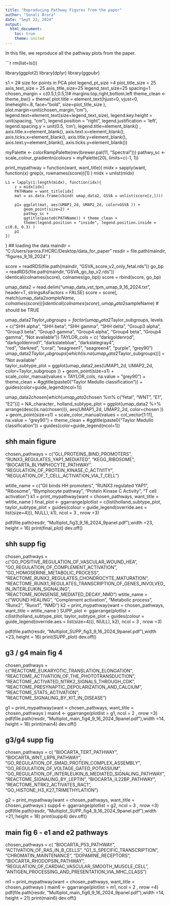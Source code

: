 ```yaml
---
title: "Reproducing Pathway Figures from the paper"
author: "Sonali Arora"
date: "Sept 23, 2024"
output:
  html_document:
    toc: true
    theme: united
---
```

In this file, we reproduce all the pathway plots from the paper. 

```r

rm(list=ls())

library(ggplot2)
library(dplyr)
library(ggpubr)


s1 = 2# size for points in PCA plot
legend_pt_size =4
plot_title_size = 25
axis_text_size = 25
axis_title_size=25
legend_text_size=25
spacing=1
chosen_margin = c(0.5,1,0.5,1)# margins:top,right,bottom,left
theme_clean <- theme_bw() +
    theme(
        plot.title = element_text(hjust=0, vjust=0, 
                                  lineheight=.8, face="bold", size=plot_title_size ),
        plot.margin=unit(chosen_margin,"cm"), 
        legend.text=element_text(size=legend_text_size),
        legend.key.height = unit(spacing, "cm"),
        legend.position = "right",
        legend.justification = 'left',
        legend.spacing.y = unit(0.5, 'cm'),
        legend.title=element_blank() , 
        axis.title.x=element_blank(),
        axis.text.x=element_blank(),
        axis.ticks.x=element_blank(), 
        axis.title.y=element_blank(),
        axis.text.y=element_blank(),
        axis.ticks.y=element_blank())

myPalette <- colorRampPalette(rev(brewer.pal(11, "Spectral")))
pathwy_sc <- scale_colour_gradientn(colours = myPalette(20), limits=c(-1, 1))

print_mypathway = function(want, want_title){
    midx = sapply(want, function(x)  grep(x, rownames(score))[1] )
    midx = unlist(midx)
    
    L1 = lapply(1:length(midx), function(idx){
        z = midx[idx]
        PATHName = want_title[idx]
        mat = as.data.frame(cbind( umap_data2, GSVA = unlist(score[z,])))      
        
        p1= ggplot(mat, aes(UMAP1_2d, UMAP2_2d, color=GSVA )) +
            geom_point(size=2) + 
            pathwy_sc +
            ggtitle(paste0(PATHName)) + theme_clean + 
            theme(legend.position = "inside", legend.position.inside = c(0.8, 0.3) )
        p1
    })
}
## loading the data 
maindir = "C:/Users/sarora.FHCRC/Desktop/data_for_paper"
resdir = file.path(maindir, "figures_9_19_2024" )

score = readRDS(file.path(maindir, "GSVA_score_v2_only_fetal.rds"))
go_bp = readRDS(file.path(maindir,"GSVA_go_bp_v2.rds"))
identical(colnames(score), colnames(go_bp))
score = rbind(score, go_bp)

umap_data2 = read.delim("umap_data_vst_tpm_umap_9_16_2024.txt", 
                        header=T, stringsAsFactors = FALSE)
score = score[, match(umap_data2$sampleName, colnames(score))]
identical(colnames(score), umap_data2$sampleName) # should be TRUE


umap_data2$Taylor_subgroups = factor(umap_data2$Taylor_subgroups, 
     levels = c("SHH alpha", "SHH beta", "SHH gamma", "SHH delta", 
                "Group3 alpha", "Group3 beta", "Group3 gamma", 
                "Group4 alpha", "Group4 beta", "Group4 gamma", "Not available"))
TAYLOR_cols = c( "darkgoldenrod", "darkgoldenrod1", "darkslateblue", "darkslategray4",  
                 "red", "darkred", "coral", 
                 "seagreen1", "seagreen4", "purple", "grey90")
umap_data2$Taylor_subgroups[which(is.na(umap_data2$Taylor_subgroups))] = "Not available"      
taylor_subtype_plot = ggplot(umap_data2,aes(UMAP1_2d, UMAP2_2d, color=Taylor_subgroups )) +
    geom_point(size=s1) + scale_color_manual(values = TAYLOR_cols, na.value = "grey90") +
    theme_clean +  #ggtitle(paste0("Taylor Medullo classification"))  +
    guides(color=guide_legend(ncol=1))

umap_data2$chosen[which(umap_data2$chosen %in% c("fetal", "WNT", "E1", "E2"))] = NA_character_ 
holland_subtype_plot = ggplot(umap_data2 %>% arrange(desc(is.na(chosen))),
                              aes(UMAP1_2d, UMAP2_2d, color=chosen )) +
    geom_point(size=s1) + scale_color_manual(values = col_vector[1:11], na.value = "grey90") +
    theme_clean +  #ggtitle(paste0("Taylor Medullo classification"))  +
    guides(color=guide_legend(ncol=1))

## shh main figure
chosen_pathways = c("GLI_PROTEINS_BIND_PROMOTERS", 
                    "RUNX3_REGULATES_YAP1_MEDIATED", 
                    "KEGG_RIBOSOME", 
                    "BIOCARTA_BLYMPHOCYTE_PATHWAY", 
                    "REGULATION_OF_PROTEIN_KINASE_C_ACTIVITY", 
                    "REGULATION_OF_T_CELL_ACTIVATION_VIA_T_CELL")

wtitle_name = c("Gli  binds HH promoters", "RUNX3 regulated YAP1", 
                "Ribosome", "Blymphocyte pathway", "Protein Kinase C Activity", 
                "T cell activation")
k1 = print_mypathway(want  = chosen_pathways, want_title = wtitle_name )
final_plot <- ggarrange(plotlist = c(list(holland_subtype_plot, 
    taylor_subtype_plot + guides(colour = guide_legend(override.aes = list(size=4))), NULL),
                                     k1), ncol = 3 , nrow =3)

pdf(file.path(resdir, "Multiplot_fig3_9_16_2024_9panel.pdf"),width =23, height = 16)
print(final_plot)
dev.off()

## shh supp fig
chosen_pathways = c("GO_POSITIVE_REGULATION_OF_VASCULAR_WOUND_HEA", 
                    "GO_REGULATION_OF_COMPLEMENT_ACTIVATION", 
                    "GO_HOMOSERINE_METABOLIC_PROCESS", 
                    "REACTOME_RUNX2_REGULATES_CHONDROCYTE_MATURATION",
                    "REACTOME_RUNX1_REGULATES_TRANSCRIPTION_OF_GENES_INVOLVED_IN_INTERLEUKIN_SIGNALING",
                    "REACTOME_NONSENSE_MEDIATED_DECAY_NMD")
wtitle_name = c("WOUND HEALING", "Complement activation", 
                "Metabolic process", "Runx2", "Runx1", 
                "NMD")
k2 = print_mypathway(want  = chosen_pathways, want_title = wtitle_name )
SUPP_plot <- ggarrange(plotlist = c(list(holland_subtype_plot, 
     taylor_subtype_plot + guides(colour = guide_legend(override.aes = list(size=4))), NULL),
                                     k2), ncol = 3 , nrow =3)

pdf(file.path(resdir, "Multiplot_SUPP_fig3_9_16_2024_9panel.pdf"),width =23, height = 16)
print(SUPP_plot)
dev.off()

## g3 / g4  main fig 4
chosen_pathways = c("REACTOME_EUKARYOTIC_TRANSLATION_ELONGATION", 
                    "REACTOME_ACTIVATION_OF_THE_PHOTOTRANSDUCTION", 
                    "REACTOME_ACTIVATED_NTRK2_SIGNALS_THROUGH_CDK", 
                    "REACTOME_PRESYNAPTIC_DEPOLARIZATION_AND_CALCIUM",
                    "REACTOME_STAT5_ACTIVATION",
                    "REACTOME_SIGNALING_BY_KIT_IN_DISEASE")

g1 = print_mypathway(want  = chosen_pathways, want_title = chosen_pathways )
main4 <- ggarrange(plotlist = g1, ncol = 2 , nrow =3)
pdf(file.path(resdir, "Multiplot_main_fig4_9_16_2024_9panel.pdf"),width =14, height = 18)
print(main4)
dev.off()

## g3/g4 supp fig
chosen_pathways = c(
                    "BIOCARTA_TERT_PATHWAY", 
                    "BIOCARTA_WNT_LRP6_PATHWAY",                   
                    "GO_REGULATION_OF_SMAD_PROTEIN_COMPLEX_ASSEMBLY",
                    "GO_REGULATION_OF_VOLTAGE_GATED_POTASSIUM", 
                    "GO_REGULATION_OF_INTERLEUKIN_6_MEDIATED_SIGNALING_PATHWAY",                    
                    "REACTOME_SIGNALING_BY_LEPTIN", 
                    "BIOCARTA_IL22BP_PATHWAY", 
                    "REACTOME_NTRK2_ACTIVATES_RAC1",
                    "GO_HISTONE_H3_K27_TRIMETHYLATION")

g2 = print_mypathway(want  = chosen_pathways, want_title = chosen_pathways )
supp4 <- ggarrange(plotlist = g2, ncol = 3 , nrow =3)
pdf(file.path(resdir, "Multiplot_SUPP_fig4_9_16_2024_9panel.pdf"),width =21, height = 18)
print(supp4)
dev.off()

## main fig 6  - e1 and e2 pathways
chosen_pathways = c(
    "BIOCARTA_P53_PATHWAY", 
    "ACTIVATION_OF_RAS_IN_B_CELLS",
    "G1_S_SPECIFIC_TRANSCRIPTION",
    "CHROMATIN_MAINTENANCE", 
    "DOPAMINE_RECEPTORS",
    "BIOCARTA_RHODOPSIN_PATHWAY",
    "REGULATION_OF_CARDIAC_VASCULAR_SMOOTH_MUSCLE_CELL", 
    "ANTIGEN_PROCESSING_AND_PRESENTATION_VIA_MHC_CLASS")

m1 = print_mypathway(want  = chosen_pathways, want_title = chosen_pathways )
main6 <- ggarrange(plotlist = m1, ncol = 2 , nrow =4)
pdf(file.path(resdir, "Multiplot_main_fig6_9_16_2024_9panel.pdf"),width =14, height = 21)
print(main6)
dev.off()


